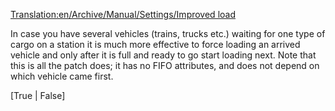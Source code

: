 [[Translation:en/Archive/Manual/Settings/Improved load]]


In case you have several vehicles (trains, trucks etc.) waiting for one type of cargo on a station it is much more effective to force loading an arrived vehicle and only after it is full and ready to go start loading next. Note that this is all the patch does; it has no FIFO attributes, and does not depend on which vehicle came first.

[True | False]